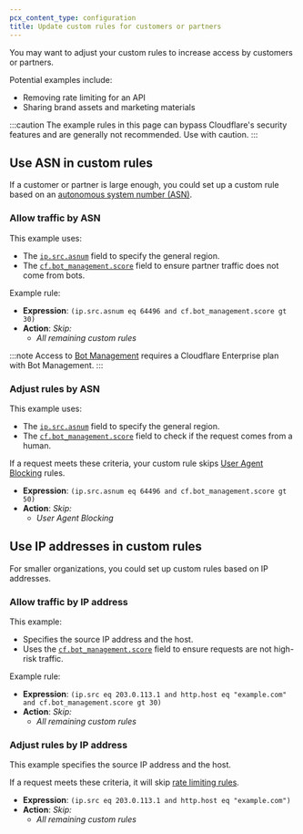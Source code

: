 ```yaml
---
pcx_content_type: configuration
title: Update custom rules for customers or partners
---
```


You may want to adjust your custom rules to increase access by customers or partners.

Potential examples include:

- Removing rate limiting for an API
- Sharing brand assets and marketing materials

:::caution
The example rules in this page can bypass Cloudflare's security features and are generally not recommended. Use with caution.
:::

## Use ASN in custom rules

If a customer or partner is large enough, you could set up a custom rule based on an [autonomous system number (ASN)](https://www.cloudflare.com/learning/network-layer/what-is-an-autonomous-system/).

### Allow traffic by ASN

This example uses:

- The [`ip.src.asnum`](/ruleset-engine/rules-language/fields/reference/ip.src.asnum/) field to specify the general region.
- The [`cf.bot_management.score`](/ruleset-engine/rules-language/fields/reference/cf.bot_management.score/) field to ensure partner traffic does not come from bots.

Example rule:

- **Expression**: `(ip.src.asnum eq 64496 and cf.bot_management.score gt 30)`
- **Action**: _Skip:_
  - _All remaining custom rules_

:::note
Access to [Bot Management](/bots/plans/bm-subscription/) requires a Cloudflare Enterprise plan with Bot Management.
:::

### Adjust rules by ASN

This example uses:

- The [`ip.src.asnum`](/ruleset-engine/rules-language/fields/reference/ip.src.asnum/) field to specify the general region.
- The [`cf.bot_management.score`](/ruleset-engine/rules-language/fields/reference/cf.bot_management.score/) field to check if the request comes from a human.

If a request meets these criteria, your custom rule skips [User Agent Blocking](/waf/tools/user-agent-blocking/) rules.

- **Expression**: `(ip.src.asnum eq 64496 and cf.bot_management.score gt 50)`
- **Action**: _Skip:_
  - _User Agent Blocking_

## Use IP addresses in custom rules

For smaller organizations, you could set up custom rules based on IP addresses.

### Allow traffic by IP address

This example:

- Specifies the source IP address and the host.
- Uses the [`cf.bot_management.score`](/ruleset-engine/rules-language/fields/reference/cf.bot_management.score/) field to ensure requests are not high-risk traffic.

Example rule:

- **Expression**: `(ip.src eq 203.0.113.1 and http.host eq "example.com" and cf.bot_management.score gt 30)`
- **Action**: _Skip:_
  - _All remaining custom rules_

### Adjust rules by IP address

This example specifies the source IP address and the host.

If a request meets these criteria, it will skip [rate limiting rules](/waf/rate-limiting-rules/).

- **Expression**: `(ip.src eq 203.0.113.1 and http.host eq "example.com")`
- **Action**: _Skip:_
  - _All remaining custom rules_
